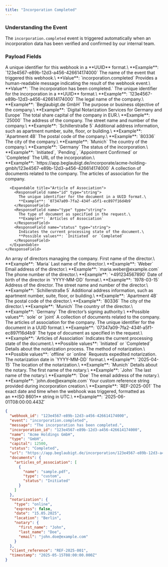 ```yaml
---
title: "Incorporation Completed"
---
```


### Understanding the Event

The `incorporation.completed` event is triggered automatically when an incorporation data has been verified and confirmed by our internal team.

### Payload Fields

<ResponseField name="webhook_id" type="string">
  A unique identifier for this webhook in a **UUID** format.\
  **Example**: `123e4567-e89b-12d3-a456-426614174000`
</ResponseField>

<ResponseField name="event" type="string">
  The name of the event that triggered this webhook.\
  **Value**: `incorporation.completed`
</ResponseField>

<ResponseField name="message" type="string">
  Provides a human-readable message indicating the result of the webhook event.\
  **Value**: `The incorporation has been completed.`
</ResponseField>

<ResponseField name="incorporation_id" type="string">
  The unique identifier for the incorporation in a **UUID** format.\
  **Example**: `123e4567-e89b-12d3-a456-426614174000`
</ResponseField>

<ResponseField name="type" type="string">
  The legal name of the company.\
  **Example**: `Beglaubigt.de GmbH`
</ResponseField>

<ResponseField name="purpose" type="string">
  The purpose or business objective of the company.\
  **Example**: `Digital Notarization Services for Germany and Europe`
</ResponseField>

<ResponseField name="capital" type="number">
  The total share capital of the company in EUR.\
  **Example**: `25000`
</ResponseField>

<ResponseField name="address" type="object">
  The address of the company.

  <Expandable title="Address">
    <ResponseField name="street" type="string">
      The street name and number of the company.\
      **Example**: `Schillerstraße 5`
    </ResponseField>
    <ResponseField name="street_second_line" type="string">
      Additional address information, such as apartment number, suite, floor, or building.\
      **Example**: `Apartment 4B`
    </ResponseField>
    <ResponseField name="zip" type="string">
      The postal code of the company.\
      **Example**: `80336`
    </ResponseField>
    <ResponseField name="city" type="string">
      The city of the company.\
      **Example**: `Munich`
    </ResponseField>
    <ResponseField name="country" type="string">
      The country of the company.\
      **Example**: `Germany`
    </ResponseField>
  </Expandable>
</ResponseField>

<ResponseField name="status" type="string">
  The status of the incorporation.\
  **Example**: `Initiated`, `Pending`, `Appointment Confirmed` or `Completed`
</ResponseField>

<ResponseField name="url" type="string">
  The URL of the incorporation.\
  **Example**: `https://app.beglaubigt.de/incorporate/acme-holding-gmbh/123e4567-e89b-12d3-a456-426614174000`
</ResponseField>

<ResponseField name="documents" type="object">
  A collection of documents related to the company.

  <Expandable title="Documents">
    <ResponseField name="articles_of_association" type="array">
      The articles of association for the company.

      <Expandable title="Article of Association">
        <ResponseField name="id" type="string">
          The unique identifier for the document in a UUID format.\
          **Example**: `07347a09-7fa2-434f-a5f1-ec897f16d4b9`
        </ResponseField>
        <ResponseField name="type" type="string">
          The type of document as specified in the request.\
          **Example**: `Articles of Association`
        </ResponseField>
        <ResponseField name="status" type="string">
          Indicates the current processing state of the document.\
          **Possible values**: `Initiated` or `Completed`
        </ResponseField>
      </Expandable>
    </ResponseField>
  </Expandable>
</ResponseField>

<ResponseField name="directors" type="array">
  An array of directors managing the company.
  <Expandable title="Director">
    <ResponseField name="first_name" type="string">
      First name of the director.\
      **Example**: `Maria`
    </ResponseField>
    <ResponseField name="last_name" type="string">
      Last name of the director.\
      **Example**: `Weber`
    </ResponseField>
    <ResponseField name="email" type="string">
      Email address of the director.\
      **Example**: `maria.weber@example.com`
    </ResponseField>
    <ResponseField name="phone" type="string">
      The phone number of the director.\
      **Example**: `+491234567890`
    </ResponseField>
    <ResponseField name="dob" type="string">
      Date of birth of the director in `YYYY-MM-DD` format.\
      **Example**: `1978-03-15`
    </ResponseField>
    <ResponseField name="address" type="object">
      Address of the director.
      <Expandable title="Address">
        <ResponseField name="street" type="string">
          The street name and number of the director.\
          **Example**: `Schillerstraße 5`
        </ResponseField>
        <ResponseField name="street_second_line" type="string">
          Additional address information, such as apartment number, suite, floor, or building.\
          **Example**: `Apartment 4B`
        </ResponseField>
        <ResponseField name="zip" type="string">
          The postal code of the director.\
          **Example**: `80336`
        </ResponseField>
        <ResponseField name="city" type="string">
          The city of the director.\
          **Example**: `Munich`
        </ResponseField>
        <ResponseField name="country" type="string">
          The country of the director.\
          **Example**: `Germany`
        </ResponseField>
      </Expandable>
    </ResponseField>
    <ResponseField name="authority" type="string">
      The director’s signing authority.\
      **Possible values**: `sole` or `joint`
    </ResponseField>
  </Expandable>
</ResponseField>

<ResponseField name="documents" type="object">
  A collection of documents related to the company.
  <Expandable title="Documents">
    <ResponseField name="articles_of_association" type="array">
      The articles of association for the company.
      <Expandable title="Article of Association">
        <ResponseField name="id" type="string">
          The unique identifier for the document in a UUID format.\
          **Example**: `07347a09-7fa2-434f-a5f1-ec897f16d4b9`
        </ResponseField>
        <ResponseField name="type" type="string">
          The type of document as specified in the request.\
          **Example**: `Articles of Association`
        </ResponseField>
        <ResponseField name="status" type="string">
          Indicates the current processing state of the document.\
          **Possible values**: `Initiated` or `Completed`
        </ResponseField>
      </Expandable>
    </ResponseField>
  </Expandable>
</ResponseField>

<ResponseField name="notarization" type="object">
  Details about the notarization process.
  <Expandable title="Notarization">
    <ResponseField name="type" type="string">
      The method of notarization.\
      **Possible values**: `offline` or `online`
    </ResponseField>
    <ResponseField name="express" type="boolean">
      Requests expedited notarization.
    </ResponseField>
    <ResponseField name="date" type="string">
      The notarization date in `YYYY-MM-DD` format.\
      **Example**: `2025-04-15`
    </ResponseField>
    <ResponseField name="location" type="string">
      The location of the notarization.\
      **Example**: `Munich`
    </ResponseField>
    <ResponseField name="notary" type="object">
      Details about the notary.
      <Expandable title="Notary">
        <ResponseField name="first_name" type="string">
          The first name of the notary.\
          **Example**: `John`
        </ResponseField>
        <ResponseField name="last_name" type="string">
          The last name of the notary.\
          **Example**: `Doe`
        </ResponseField>
        <ResponseField name="email" type="string">
          The email address of the notary.\
          **Example**: `john.doe@example.com`
        </ResponseField>
      </Expandable>
    </ResponseField>
  </Expandable>
</ResponseField>

<ResponseField name="client_reference" type="string">
  Your custom reference string provided during incorporation creation.\
  **Example**: `REF-2025-001`
</ResponseField>

<ResponseField name="timestamp" type="string">
  The exact date and time when the webhook was triggered, formatted as an **ISO 8601** string in UTC.\
  **Example**: `2025-06-01T08:00:00.443Z`
</ResponseField>

<ResponseExample>

```json
{
  "webhook_id": "123e4567-e89b-12d3-a456-426614174000",
  "event": "incorporation.completed",
  "message": "The incorporation has been completed.",
  "incorporation_id": "123e4567-e89b-12d3-a456-426614174000",
  "name": "Acme Holdings GmbH",
  "type": "GmbH",
  "capital": 12500,
  "status": "Completed",
  "url": "https://app.beglaubigt.de/incorporation/123e4567-e89b-12d3-a456-426614174000",
  "documents": {
    "articles_of_association": [
      {
        "name": "sample.pdf",
        "type": "custom",
        "status": "Initiated"
      }
    ]
  },
  "notarization": {
    "type": "online",
    "express": false,
    "date": "15.05.2025",
    "location": "Berlin",
    "notary": {
      "first_name": "John",
      "last_name": "Doe",
      "email": "john.doe@example.com"
    }
  },
  "client_reference": "REF-2025-001",
  "timestamp": "2025-05-15T08:00:00.000Z"
}
```

</ResponseExample>